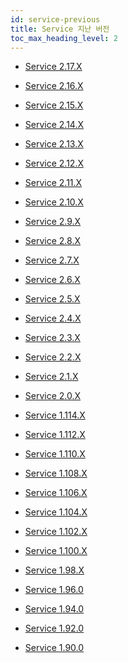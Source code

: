 ```yaml
---
id: service-previous
title: Service 지난 버전
toc_max_heading_level: 2
---
```


* [Service 2.17.X](service-2_17_x)

* [Service 2.16.X](service-2_16_x)

* [Service 2.15.X](service-2_15_x)

* [Service 2.14.X](service-2_14_x)

* [Service 2.13.X](service-2_13_x)

* [Service 2.12.X](service-2_12_x)

* [Service 2.11.X](service-2_11_x)

* [Service 2.10.X](service-2_10_x)

* [Service 2.9.X](service-2_9_x)

* [Service 2.8.X](service-2_8_x)

* [Service 2.7.X](service-2_7_x)

* [Service 2.6.X](service-2_6_x)

* [Service 2.5.X](service-2_5_x)

* [Service 2.4.X](service-2_4_x)

* [Service 2.3.X](service-2_3_x)

* [Service 2.2.X](service-2_2_x)

* [Service 2.1.X](service-2_1_x)

* [Service 2.0.X](service-2_0_x)

* [Service 1.114.X](service-1_114_x)

* [Service 1.112.X](service-1_112_x)

* [Service 1.110.X](service-1_110_x)

* [Service 1.108.X](service-1_108_x)

* [Service 1.106.X](service-1_106_x)

* [Service 1.104.X](service-1_104_x)

* [Service 1.102.X](service-1_102_x)

* [Service 1.100.X](service-1_100_x)

* [Service 1.98.X](service-1_98_x)

* [Service 1.96.0](service-1_96_0)

* [Service 1.94.0](service-1_94_0)

* [Service 1.92.0](service-1_92_0)

* [Service 1.90.0](service-1_90_0)